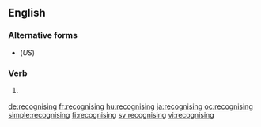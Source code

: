 ==English==

===Alternative forms===
* {{l|en|recognizing}} (''US'')

===Verb===
{{head|en|present participle}}

# {{lb|en|British}} {{present participle of|recognise|lang=en|nocat=1}}

[[de:recognising]]
[[fr:recognising]]
[[hu:recognising]]
[[ja:recognising]]
[[oc:recognising]]
[[simple:recognising]]
[[fi:recognising]]
[[sv:recognising]]
[[vi:recognising]]